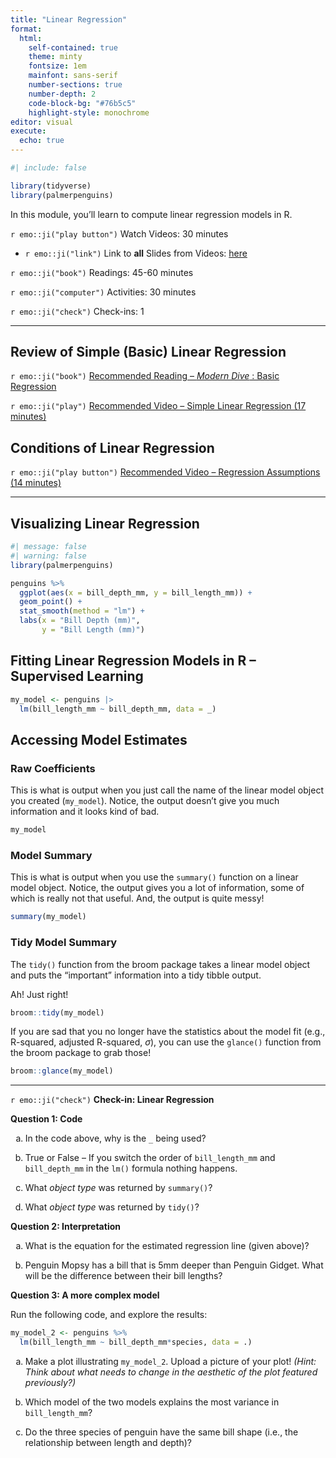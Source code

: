 ```yaml
---
title: "Linear Regression"
format: 
  html: 
    self-contained: true
    theme: minty
    fontsize: 1em
    mainfont: sans-serif
    number-sections: true
    number-depth: 2
    code-block-bg: "#76b5c5"
    highlight-style: monochrome
editor: visual
execute: 
  echo: true
---
```


```r
#| include: false

library(tidyverse)
library(palmerpenguins)
```

In this module, you'll learn to compute linear regression models in R.

`r emo::ji("play button")` Watch Videos: 30 minutes

-   `r emo::ji("link")` Link to **all** Slides from Videos: [here](https://app.box.com/s/zcnbbt2xepty8ztg56ikdgdxz8oiyvws)

`r emo::ji("book")` Readings: 45-60 minutes

`r emo::ji("computer")` Activities: 30 minutes

`r emo::ji("check")` Check-ins: 1

------------------------------------------------------------------------

## Review of Simple (Basic) Linear Regression

`r emo::ji("book")` [Recommended Reading -- *Modern Dive* : Basic Regression](https://moderndive.com/5-regression.html)

`r emo::ji("play")` [Recommended Video -- Simple Linear Regression (17 minutes)](https://www.youtube.com/watch?v=1IMpg1ukMpY)

## Conditions of Linear Regression

`r emo::ji("play button")` [Recommended Video -- Regression Assumptions (14 minutes)](https://www.youtube.com/watch?v=LD3OSSVxKMU)

------------------------------------------------------------------------

## Visualizing Linear Regression

```r
#| message: false
#| warning: false
library(palmerpenguins)

penguins %>%
  ggplot(aes(x = bill_depth_mm, y = bill_length_mm)) +
  geom_point() +
  stat_smooth(method = "lm") + 
  labs(x = "Bill Depth (mm)", 
       y = "Bill Length (mm)")
```

## Fitting Linear Regression Models in R -- Supervised Learning

```r
my_model <- penguins |>
  lm(bill_length_mm ~ bill_depth_mm, data = _)
```

## Accessing Model Estimates

### Raw Coefficients

This is what is output when you just call the name of the linear model object you created (`my_model`). Notice, the output doesn't give you much information and it looks kind of bad.

```r
my_model
```

### Model Summary

This is what is output when you use the `summary()` function on a linear model object. Notice, the output gives you a lot of information, some of which is really not that useful. And, the output is quite messy!

```r
summary(my_model)
```

### Tidy Model Summary

The `tidy()` function from the broom package takes a linear model object and puts the "important" information into a tidy tibble output.

Ah! Just right!

```r
broom::tidy(my_model) 
```

If you are sad that you no longer have the statistics about the model fit (e.g., R-squared, adjusted R-squared, $\sigma$), you can use the `glance()` function from the broom package to grab those!

```r
broom::glance(my_model)
```

------------------------------------------------------------------------

`r emo::ji("check")` **Check-in: Linear Regression**

**Question 1: Code**

a)  In the code above, why is the `_` being used?

b)  True or False -- If you switch the order of `bill_length_mm` and `bill_depth_mm` in the `lm()` formula nothing happens.

c)  What *object type* was returned by `summary()`?

d)  What *object type* was returned by `tidy()`?

**Question 2: Interpretation**

a)  What is the equation for the estimated regression line (given above)?

b)  Penguin Mopsy has a bill that is 5mm deeper than Penguin Gidget. What will be the difference between their bill lengths?

**Question 3: A more complex model**

Run the following code, and explore the results:

```r
my_model_2 <- penguins %>%
  lm(bill_length_mm ~ bill_depth_mm*species, data = .)
```

a)  Make a plot illustrating `my_model_2`. Upload a picture of your plot! *(Hint: Think about what needs to change in the aesthetic of the plot featured previously?)*

b)  Which model of the two models explains the most variance in `bill_length_mm`?

c)  Do the three species of penguin have the same bill shape (i.e., the relationship between length and depth)?
